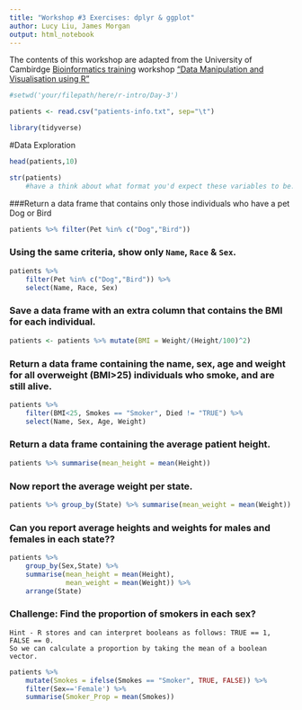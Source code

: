 ```yaml
---
title: "Workshop #3 Exercises: dplyr & ggplot"
author: Lucy Liu, James Morgan
output: html_notebook
---
```


The contents of this workshop are adapted from the University of Cambirdge [Bioinformatics training](https://bioinfotraining.bio.cam.ac.uk/) workshop ["Data Manipulation and Visualisation using R"](http://bioinformatics-core-shared-training.github.io/r-intermediate/)



```r
#setwd('your/filepath/here/r-intro/Day-3')

patients <- read.csv("patients-info.txt", sep="\t")

library(tidyverse)
```

#Data Exploration
```r
head(patients,10)

str(patients)
    #have a think about what format you'd expect these variables to be. What do you think about `Birth`? 
```

###Return a data frame that contains only those individuals who have a pet Dog or Bird
```r
patients %>% filter(Pet %in% c("Dog","Bird"))
```

### Using the same criteria, show only `Name`, `Race` & `Sex`.
```r
patients %>% 
    filter(Pet %in% c("Dog","Bird")) %>% 
    select(Name, Race, Sex)
```

### Save a data frame with an extra column that contains the BMI for each individual.

```r
patients <- patients %>% mutate(BMI = Weight/(Height/100)^2)
```

### Return a data frame containing the name, sex, age and weight for all overweight (BMI>25) individuals who smoke, and are still alive. 

```r
patients %>% 
    filter(BMI<25, Smokes == "Smoker", Died != "TRUE") %>% 
    select(Name, Sex, Age, Weight)
```

### Return a data frame containing the average patient height.
```r
patients %>% summarise(mean_height = mean(Height))
```
### Now report the average weight per state.
```r
patients %>% group_by(State) %>% summarise(mean_weight = mean(Weight))
```


### Can you report average heights and weights for males and females in each state??
```r
patients %>% 
    group_by(Sex,State) %>% 
    summarise(mean_height = mean(Height),
              mean_weight = mean(Weight)) %>% 
    arrange(State)
```

### Challenge: Find the proportion of smokers in each sex?
    Hint - R stores and can interpret booleans as follows: TRUE == 1, FALSE == 0. 
    So we can calculate a proportion by taking the mean of a boolean vector.
```r
patients %>% 
    mutate(Smokes = ifelse(Smokes == "Smoker", TRUE, FALSE)) %>% 
    filter(Sex=='Female') %>% 
    summarise(Smoker_Prop = mean(Smokes))
```
